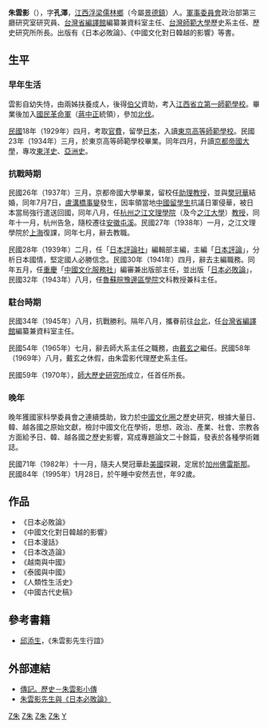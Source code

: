 {{Infobox Biography
| subject_name   = 朱雲影
| image_name     = 
| image_size     = 
| image_caption  = 
| date_of_birth  = 1904年7月27日
| place_of_birth = {{QING|江西省}}[[饒州府|饒州府]][[浮梁縣|浮梁縣]][[儒林鄉|儒林鄉]]（今屬[[景德鎮|景德鎮]]）
| date_of_death  = {{death date and age|1995|1|28|1904|7|27}}
| place_of_death = {{USA}}[[加州|加州]][[佛雷斯諾|佛雷斯諾]]
| nationality = {{ROC}}
| occupation     = [[歷史學家|歷史學家]]
}}
'''朱雲影'''（{{bd|1904年|7月27日|1995年|1月28日|朱雲影}}），字'''孔澤'''，[[江西|江西]][[浮梁|浮梁]][[儒林鄉|儒林鄉]]（今屬[[景德鎮|景德鎮]]）人。[[國民政府軍事委員會|軍事委員會]]政治部第三廳研究室研究員、[[台灣省編譯館|台灣省編譯館]]編纂兼資料室主任、[[台灣師範大學|台灣師範大學]]歷史系主任、歷史研究所所長。出版有《日本必敗論》、《中國文化對日韓越的影響》等書。

==生平==
===早年生活===
雲影自幼失恃，由兩姊扶養成人，後得[[伯父|伯父]]資助，考入[[江西省立第一師範學校|江西省立第一師範學校]]。畢業後加入[[國民革命軍|國民革命軍]]（[[蔣中正|蔣中正]]統領），參加[[北伐|北伐]]。

[[中華民國|民國]]18年（1929年）四月，考取[[官費|官費]]，留學[[日本|日本]]，入讀[[東京高等師範學校|東京高等師範學校]]。民國23年（1934年）三月，於東京高等師範學校畢業。同年四月，升讀[[京都帝國大學|京都帝國大學]]，專攻[[東洋史|東洋史]]、[[亞洲史|亞洲史]]。

===抗戰時期===
民國26年（1937年）三月，京都帝國大學畢業，留校任[[助理教授|助理教授]]，並與[[樊冠華|樊冠華]]結婚，同年7月7日，[[盧溝橋事變|盧溝橋事變]]發生，因率領當地[[中國|中國]][[留學生|留學生]]抗議日軍侵華，被日本當局強行遣送回國，同年八月，任[[杭州|杭州]][[之江文理學院|之江文理學院]]（及今[[之江大學|之江大學]]）[[教授|教授]]，同年十一月，杭州告急，隨校遷往[[安徽|安徽]][[屯溪|屯溪]]。民國27年（1938年）一月，之江文理學院於[[上海|上海]]復課，同年七月，辭去教職。

民國28年（1939年）二月，任「[[日本評論社|日本評論社]]」編輯部主編，主編「[[日本評論|日本評論]]」，分析日本國情，堅定國人必勝信念。民國30年（1941年）四月，辭去主編職務。同年五月，任[[重慶|重慶]]「[[中國文化服務社|中國文化服務社]]」編審兼出版部主任，並出版「[[日本必敗論|日本必敗論]]」，民國32年（1943年）八月，任[[魯蘇皖豫邊區學院|魯蘇皖豫邊區學院]]文科教授兼科主任。

===駐台時期===
民國34年（1945年）八月，抗戰勝利。隔年八月，攜眷前往[[台北|台北]]，任[[台灣省|台灣省]][[編譯館|編譯館]]編纂兼資料室主任。

民國54年（1965年）七月，辭去師大系主任之職務，由[[戴玄之|戴玄之]]繼任。民國58年（1969年）八月，戴玄之休假，由朱雲影代理歷史系主任。

民國59年（1970年），[[師大歷史研究所|師大歷史研究所]]成立，任首任所長。

===晚年===
晚年獲國家科學委員會之連續獎助，致力於[[中國文化圈|中國文化圈]]之歷史研究，根據大量日、韓、越各國之原始文獻，檢討中國文化在學術，思想、政治、產業、社會、宗教各方面給予日、韓、越各國之歷史影響，寫成專題論文二十餘篇，發表於各種學術雜誌。

民國71年（1982年）十一月，隨夫人樊冠華赴[[美國|美國]]探親，定居於[[加州|加州]][[佛雷斯那|佛雷斯那]]。民國84年（1995年）1月28日，於午睡中安然去世，年92歲。

==作品==
*《日本必敗論》
*《中國文化對日韓越的影響》
*《日本漫話》
*《日本改造論》
*《越南與中國》
*《泰國與中國》
*《人類性生活史》
*《中國古代史稿》

== 參考書籍 ==
*[[邱添生|邱添生]]，《朱雲影先生行誼》

== 外部連結 ==
*[http://www.history.com.tw/pe/6/06121501.htm 傳記。歷史－朱雲影小傳] {{Wayback|url=http://www.history.com.tw/pe/6/06121501.htm |date=20101212085849 }}
*[https://archive.is/20160118025918/http://www.haixiainfo.com.tw/79-3407.html 朱雲影先生與《日本必敗論》]

[[Category:臺灣教育工作者|Z朱]]
[[Category:台灣歷史學家|Z朱]]
[[Category:中國教育家|Z朱]]
[[Category:中國歷史學家|Z朱]]
[[Category:朱姓|Y]]
